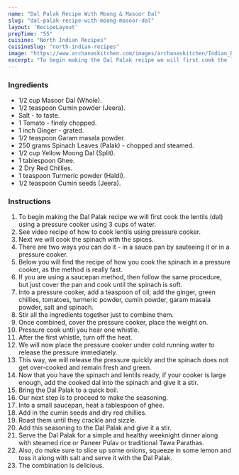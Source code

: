 ---
name: "Dal Palak Recipe With Moong & Masoor Dal"
slug: "dal-palak-recipe-with-moong-masoor-dal"
layout: 'RecipeLayout'
prepTime: "55"
cuisine: "North Indian Recipes"
cuisineSlug: "north-indian-recipes"
image: "https://www.archanaskitchen.com/images/archanaskitchen/Indian_Dal_Khadi_Curry/Dal_Palak_Recipe_Healthy_Spinach_Lentil_Curry-2.jpg"
excerpt: "To begin making the Dal Palak recipe we will first cook the lentils dal using a pressure cooker using 3 cups of water"
---

### Ingredients

- 1/2 cup Masoor Dal (Whole).
- 1/2 teaspoon Cumin powder (Jeera).
- Salt - to taste.
- 1 Tomato - finely chopped.
- 1 inch Ginger - grated.
- 1/2 teaspoon Garam masala powder.
- 250 grams Spinach Leaves (Palak) - chopped and steamed.
- 1/2 cup Yellow Moong Dal (Split).
- 1 tablespoon Ghee.
- 2 Dry Red Chillies.
- 1 teaspoon Turmeric powder (Haldi).
- 1/2 teaspoon Cumin seeds (Jeera).

### Instructions

1. To begin making the Dal Palak recipe we will first cook the lentils (dal) using a pressure cooker using 3 cups of water.
1. See video recipe of how to cook lentils using pressure cooker.
1. Next we will cook the spinach with the spices.
1. There are two ways you can do it - in a sauce pan by sauteeing it or in a pressure cooker.
1. Below you will find the recipe of how you cook the spinach in a pressure cooker, as the method is really fast.
1. If you are using a saucepan method, then follow the same procedure, but just cover the pan and cook until the spinach is soft.
1. Into a pressure cooker, add a teaspoon of oil; add the ginger, green chillies, tomatoes, turmeric powder, cumin powder, garam masala powder, salt and spinach.
1. Stir all the ingredients together just to combine them.
1. Once combined, cover the pressure cooker, place the weight on.
1. Pressure cook until you hear one whistle.
1. After the first whistle, turn off the heat.
1. We will now place the pressure cooker under cold running water to release the pressure immediately.
1. This way, we will release the pressure quickly and the spinach does not get over-cooked and remain fresh and green.
1. Now that you have the spinach and lentils ready, if your cooker is large enough, add the cooked dal into the spinach and give it a stir.
1. Bring the Dal Palak to a quick boil.
1. Our next step is to proceed to make the seasoning.
1. Into a small saucepan, heat a tablespoon of ghee.
1. Add in the cumin seeds and dry red chillies.
1. Roast them until they crackle and sizzle.
1. Add this seasoning to the Dal Palak and give it a stir.
1. Serve the Dal Palak for a simple and healthy weeknight dinner along with steamed rice or Paneer Pulav or traditional Tawa Parathas.
1. Also, do make sure to slice up some onions, squeeze in some lemon and toss it along with salt and serve it with the Dal Palak.
1. The combination is delicious.
